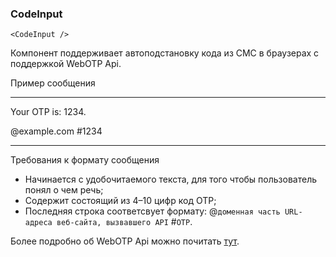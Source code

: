 ### CodeInput

```tsx live
<CodeInput />
```

Компонент поддерживает автоподстановку кода из СМС в браузерах с поддержкой WebOTP Api.

Пример сообщения
___
Your OTP is: 1234.

@example.com #1234
___
Требования к формату сообщения
- Начинается с удобочитаемого текста, для того чтобы пользователь понял о чем речь;
- Содержит состоящий из 4–10 цифр код OTP;
- Последняя строка соответсвует формату: @`доменная часть URL-адреса веб-сайта, вызвавшего API` #`OTP`.

Более подробно об WebOTP Api можно почитать [тут](https://web.dev/i18n/ru/web-otp/).
